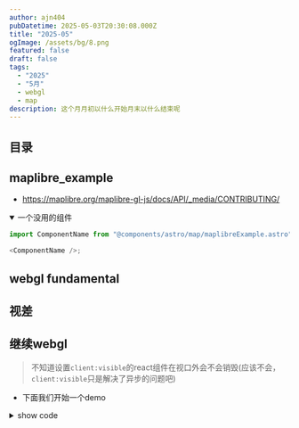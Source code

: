 ```yaml
---
author: ajn404
pubDatetime: 2025-05-03T20:30:08.000Z
title: "2025-05"
ogImage: /assets/bg/8.png
featured: false
draft: false
tags:
  - "2025"
  - "5月"
  - webgl
  - map
description: 这个月月初以什么开始月末以什么结束呢
---
```


## 目录

## maplibre_example

- https://maplibre.org/maplibre-gl-js/docs/API/_media/CONTRIBUTING/

<details open>
<summary>一个没用的组件</summary>

```js
import ComponentName from "@components/astro/map/maplibreExample.astro";

<ComponentName />;
```

</details>

## webgl fundamental


<Fundamental client:visible />

## 视差


<ComponentName client:visible />

## 继续webgl

> 不知道设置`client:visible`的react组件在视口外会不会销毁(应该不会，`client:visible`只是解决了异步的问题吧)

- 下面我们开始一个demo


<Fundamental1 client:visible />

<details>
<summary>show code</summary>


<CodeFromUrl
  lang="html"
  highlightRange="53,100"
  url="src/components/astro/webgl/Fundamental1.astro"
/>

</details>
